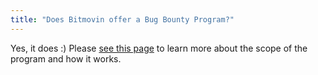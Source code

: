 ```yaml
---
title: "Does Bitmovin offer a Bug Bounty Program?"
---
```


Yes, it does :) Please [see this page](https://bitmovin.atlassian.net/wiki/external/1502085332/YTYwODMwZjQyNjkwNGQ0ODg5MTgwM2NhMDliNjRmODE) to learn more about the scope of the program and how it works.
